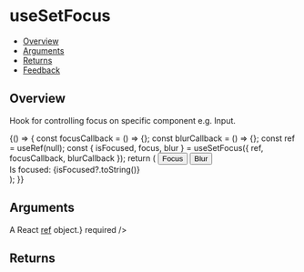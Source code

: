 
<Meta title="Hooks/useSetFocus" />

# useSetFocus

- [Overview](#overview)
- [Arguments](#arguments)
- [Returns](#returns)
- [Feedback](#feedback)

## Overview

Hook for controlling focus on specific component e.g. Input.

<Canvas>
  <Story name="Overview">
    {() => {
      const focusCallback = () => {};
      const blurCallback = () => {};
      const ref = useRef(null);
      const { isFocused, focus, blur } = useSetFocus({ ref, focusCallback, blurCallback });
      return (
        <Flex direction={Flex.directions.COLUMN}>
          <InputField ref={ref} placeholder="Input..." />
          <Button onClick={focus} className={styles.controlButton}>
            Focus
          </Button>
          <Button onClick={blur} className={styles.controlButton}>
            Blur
          </Button>
          <div className={styles.focusLabel}>
            Is focused: {isFocused?.toString()}
          </div>
        </Flex>
      );
    }}
  </Story>
</Canvas>

## Arguments

<FunctionArguments>
  <FunctionArgument name="options" type="Object">
    <FunctionArgument
      name="ref"
      type="React.MutableRefObject"
      description={<>A React <a href="https://reactjs.org/docs/hooks-reference.html#useref" target="_blank" rel="noopener noreferrer">ref</a> object.</>}
      required
    />
    <FunctionArgument
      name="focusCallback"
      type="() => void"
      description="Callback function to execute on the ref's element focus event."
    />
    <FunctionArgument
      name="blurCallback"
      type="() => void"
      description="Callback function to execute on the ref's element blur event."
    />
  </FunctionArgument>
</FunctionArguments>

## Returns
<FunctionArguments>
  <FunctionArgument name="result" type="Object">
    <FunctionArgument name="isFocused" type="bool" description="Is the element focused or not." />
    <FunctionArgument
      name="focus"
      type="() => void"
      description="Function for focusing the element."
    />
    <FunctionArgument
      name="blur"
      type="() => void"
      description="Function for blurring the element."
    />
  </FunctionArgument>
</FunctionArguments>
